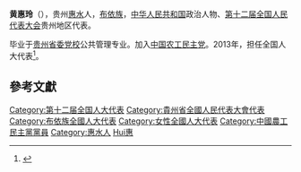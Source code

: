 '''黄惠玲'''（{{bd|1960年||}}），贵州[[惠水|惠水]]人，[[布依族|布依族]]，[[中华人民共和国|中华人民共和国]]政治人物、[[第十二届全国人民代表大会|第十二届全国人民代表大会]]贵州地区代表。

毕业于[[贵州省委党校|贵州省委党校]]公共管理专业。加入[[中国农工民主党|中国农工民主党]]。2013年，担任全国人大代表<ref>{{cite news|title=全国人大代表信息-黄惠玲|url= http://210.82.31.1:8084/delegate/viewDelegate.action?dbid=122306|accessdate=2013-04-05|newspaper=全国人大网|archive-url=https://web.archive.org/web/20160306051254/http://www.npc.gov.cn/delegate/viewDelegate.action?dbid=122306|archive-date=2016-03-06|dead-url=yes}}</ref>。

==參考文獻==
{{reflist}}
{{中国政治人物小作品}}
{{DEFAULTSORT:Huang黃}}
[[Category:第十二届全国人大代表|Category:第十二届全国人大代表]]
[[Category:貴州省全國人民代表大會代表|Category:貴州省全國人民代表大會代表]]
[[Category:布依族全國人大代表|Category:布依族全國人大代表]]
[[Category:女性全國人大代表|Category:女性全國人大代表]]
[[Category:中國農工民主黨黨員|Category:中國農工民主黨黨員]]
[[Category:惠水人|Category:惠水人]]
[[Category:黃姓|Hui惠]]
